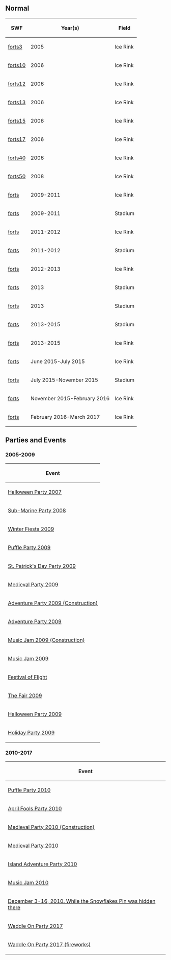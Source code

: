 {{CPW|Snow Forts|Forte Nevado}}

==Normal==
<center>
{|class="wikitable" border="1"
!SWF!!Year(s)!!Field
|-
|[[Media:ArtworkRoomsForts3.swf|forts3]]||2005||Ice Rink
|-
|[[Media:ArtworkRoomsForts10.swf|forts10]]||2006||Ice Rink
|-
|[[Media:ArtworkRoomsForts12.swf|forts12]]||2006||Ice Rink
|-
|[[Media:ArtworkRoomsForts13.swf|forts13]]||2006||Ice Rink
|-
|[[Media:ArtworkRoomsForts15.swf|forts15]]||2006||Ice Rink
|-
|[[Media:ArtworkRoomsForts17.swf|forts17]]||2006||Ice Rink
|-
|[[Media:ArtworkRoomsForts40.swf|forts40]]||2006||Ice Rink
|-
|[[Media:ArtworkRoomsForts50.swf|forts50]]||2008||Ice Rink
|-
|[[Media:RoomsForts.swf|forts]]||2009-2011||Ice Rink
|-
|[[Media:RoomsForts 2.swf|forts]]||2009-2011||Stadium
|-
|[[Media:RoomsForts 3.swf|forts]]||2011-2012||Ice Rink
|-
|[[Media:RoomsForts 4.swf|forts]]||2011-2012||Stadium
|-
|[[Media:RoomsForts2012-Hockey.swf|forts]]||2012-2013||Ice Rink
|-
|[[Media:RoomsForts 6.swf|forts]]||2013||Stadium
|-
|[[Media:RoomsForts 7.swf|forts]]||2013||Stadium
|-
|[[Media:RoomsForts 8.swf|forts]]||2013-2015||Stadium
|-
|[[Media:RoomsForts 9.swf|forts]]||2013-2015||Ice Rink
|-
|[[Media:RoomsForts-June2015.swf|forts]]||June 2015-July 2015||Ice Rink
|-
|[[Media:RoomsForts-July2015.swf|forts]]||July 2015-November 2015||Stadium
|-
|[[Media:RoomsForts-November2015.swf|forts]]||November 2015-February 2016||Ice Rink
|-
|[[Media:RoomsForts-February2016.swf|forts]]||February 2016-March 2017||Ice Rink
|}
</center>

==Parties and Events==
===2005-2009===
<center>
{|class="wikitable" border="1"
!Event
|-
|[[Media:RoomsForts-HalloweenParty2007.swf|Halloween Party 2007]]
|-
|[[Media:RoomsForts-SubMarine.swf|Sub-Marine Party 2008]]
|-
|[[Media:WinterFiesta2009Forts.swf|Winter Fiesta 2009]]
|-
|[[Media:2009pufflepartysnowforts.swf|Puffle Party 2009]]
|-
|[http://archives.clubpenguinwiki.info/swf.cpcheats.info/rooms/2009/stpatricksparty2009/forts.swf St. Patrick's Day Party 2009]
|-
|[http://archives.clubpenguinwiki.info/swf.cpcheats.info/rooms/2009/medieval_party_2009/forts.swf Medieval Party 2009]
|-
|[http://archives.clubpenguinwiki.info/swf.cpcheats.info/rooms/2009/adventure_party_june_2009/rooms_before_party/forts.swf Adventure Party 2009 (Construction)]
|-
|[http://archives.clubpenguinwiki.info/swf.cpcheats.info/rooms/2009/adventure_party_june_2009/forts.swf Adventure Party 2009]
|-
|[http://archives.clubpenguinwiki.info/swf.cpcheats.info/rooms/2009/music_jam_july_2009/construction/forts.swf Music Jam 2009 (Construction)]
|-
|[http://archives.clubpenguinwiki.info/swf.cpcheats.info/rooms/2009/music_jam_july_2009/forts.swf Music Jam 2009]
|-
|[[Media:FestivalOfFlightForts.swf|Festival of Flight]]
|-
|[http://archives.clubpenguinwiki.info/swf.cpcheats.info/rooms/2009/the_fair_september_2009/forts.swf The Fair 2009]
|-
|[http://archives.clubpenguinwiki.info/swf.cpcheats.info/rooms/2009/halloween_october_2009/forts.swf Halloween Party 2009]
|-
|[http://archives.clubpenguinwiki.info/swf.cpcheats.info/rooms/2009/christmas_december_2009/main_party/rooms/forts.swf Holiday Party 2009]
|}
</center>

===2010-2017===
<center>
{|class="wikitable" border="1"
!Event
|-
|[http://archives.clubpenguinwiki.info/swf.cpcheats.info/rooms/2010/puffle_party_febuary/forts.swf Puffle Party 2010]
|-
|[http://archives.clubpenguinwiki.info/swf.cpcheats.info/rooms/2010/april_fools_party_april/forts.swf April Fools Party 2010]
|-
|[http://archives.clubpenguinwiki.info/swf.cpcheats.info/rooms/2010/medieval_party_may/before_party/forts.swf Medieval Party 2010 (Construction)]
|-
|[http://archives.clubpenguinwiki.info/swf.cpcheats.info/rooms/2010/medieval_party_may/forts.swf Medieval Party 2010]
|-
|[http://archives.clubpenguinwiki.info/swf.cpcheats.info/rooms/2010/island_adventure_party/forts.swf Island Adventure Party 2010]
|-
|[[Media:RoomsForts-MusicJam2010.swf|Music Jam 2010]]
|-
|[[Media:SnowForts.swf|December 3-16, 2010. While the Snowflakes Pin was hidden there]]
|-
|[[Media:RoomsForts-WaddleOnParty.swf|Waddle On Party 2017]]
|-
|[[Media:RoomsForts-WaddleOnParty 2.swf|Waddle On Party 2017 (fireworks)]]
|}
</center>

{{Places}}
